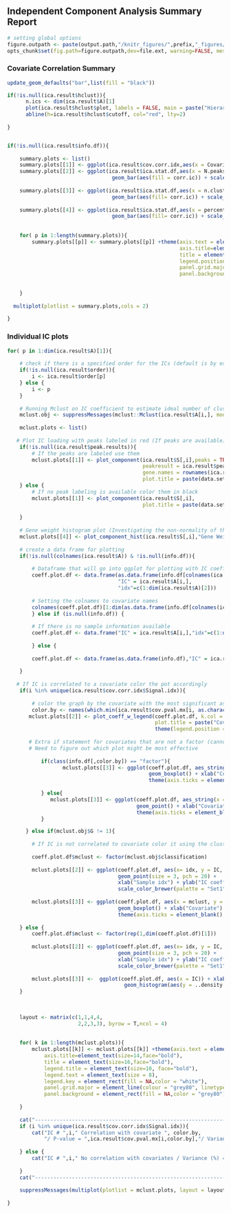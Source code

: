 ## Independent Component Analysis Summary Report

```r
# setting global options 
figure.outpath <- paste(output.path,"/knitr_figures/",prefix,"_figures/",sep="")
opts_chunk$set(fig.path=figure.outpath,dev=file.ext, warning=FALSE, message=FALSE)
```

### Covariate Correlation Summary

```r
update_geom_defaults("bar",list(fill = "black"))

if(!is.null(ica.result$hclust)){
      n.ics <- dim(ica.result$A)[1]
      plot(ica.result$hclust$plot, labels = FALSE, main = paste("Hierarchical Clustering of Multiple ICA Runs /",n.ics,"significant ICs"))
      abline(h=ica.result$hclust$cutoff, col="red", lty=2)
  
}


if(!is.null(ica.result$info.df)){
  
    summary.plots <- list()
    summary.plots[[1]] <- ggplot(ica.result$cov.corr.idx,aes(x = Covariate.Name,col = Covariate.Name)) + geom_bar()
    summary.plots[[2]] <- ggplot(ica.result$ica.stat.df,aes(x = N.peaks,group = corr.ic)) + 
                                  geom_bar(aes(fill = corr.ic)) + scale_fill_manual(values=c("grey50","darkred")) + xlab("Number of Peaks")
  
    summary.plots[[3]] <- ggplot(ica.result$ica.stat.df,aes(x = n.clust,group = corr.ic)) + 
                                  geom_bar(aes(fill= corr.ic)) + scale_fill_manual(values=c("grey50","darkred")) + xlab("Predicted of Clusters")
  
    summary.plots[[4]] <- ggplot(ica.result$ica.stat.df,aes(x = percent.var,group = corr.ic)) + 
                                  geom_bar(aes(fill= corr.ic)) + scale_fill_manual(values=c("grey50","darkred")) + xlab("Variance")
  
  
    for( p in 1:length(summary.plots)){
        summary.plots[[p]] <- summary.plots[[p]] +theme(axis.text = element_text(size=10), 
                                                        axis.title=element_text(size=12,face="bold"), 
                                                        title = element_text(size=14,face="bold"),
                                                        legend.position = "none",
                                                        panel.grid.major = element_line(colour = "grey80", linetype="dashed"),
                                                        panel.background = element_rect(fill = NA,color = "grey80")) 
    
        
    }
    
  multiplot(plotlist = summary.plots,cols = 2)
  
}
```

### Individual IC plots 

```r

for( p in 1:dim(ica.result$A)[1]){
   
    # check if there is a specified order for the ICs (default is by explained variance)
    if(!is.null(ica.result$order)){
        i <- ica.result$order[p]
    } else {
        i <- p
    }
    
    # Running Mclust on IC coefficient to estimate ideal number of clusters in 1D IC coefficient space 
    mclust.obj <- suppressMessages(mclust::Mclust(ica.result$A[i,], modelNames = "V"))
  
    mclust.plots <- list()
   
   # Plot IC loading with peaks labeled in red (If peaks are available)
    if(!is.null(ica.result$peak.results)){
        # If the peaks are labeled use them 
        mclust.plots[[1]] <- plot_component(ica.result$S[,i],peaks = TRUE, 
                                            peakresult = ica.result$peak.results[[i]], 
                                            gene.names = rownames(ica.result$S),
                                            plot.title = paste(data.set,"_IC#_",i,sep =""))    
    } else {
        # If no peak labeling is available color them in black
        mclust.plots[[1]] <- plot_component(ica.result$S[,i],
                                            plot.title = paste(data.set,"_IC#_",i,sep =""))    
   
    }
    
    # Gene weight histogram plot (Investigating the non-normality of the component )
    mclust.plots[[4]] <- plot_component_hist(ica.result$S[,i],"Gene Weight Histogram")
   
    # create a data frame for plotting
    if(!is.null(colnames(ica.result$A)) & !is.null(info.df)){
      
        # Dataframe that will go into ggplot for plotting with IC coefficients in IC and idx as sample index
        coeff.plot.df <- data.frame(as.data.frame(info.df[colnames(ica.result$A),]),
                                    "IC" = ica.result$A[i,],
                                    "idx"=c(1:dim(ica.result$A)[2]))
        
        # Setting the colnames to covariate names
        colnames(coeff.plot.df)[1:dim(as.data.frame(info.df[colnames(ica.result$A),]))[2]] <- colnames(info.df) 
        } else if (is.null(info.df)) {
          
        # If there is no sample information available
        coeff.plot.df <- data.frame("IC" = ica.result$A[i,],"idx"=c(1:dim(ica.result$A)[2]))
    
        } else {
          
        coeff.plot.df <- data.frame(as.data.frame(info.df),"IC" = ica.result$A[i,],"idx"=c(1:dim(ica.result$A)[2]))
    
    }
    
   # If IC is correlated to a covariate color the pot accordingly
    if(i %in% unique(ica.result$cov.corr.idx$Signal.idx)){
      
        # color the graph by the covariate with the most significant association
        color.by <- names(which.min(ica.result$cov.pval.mx[i, as.character(ica.result$cov.corr.idx$Covariate.Name[which(ica.result$cov.corr.idx$Signal.idx == i)])]))
       mclust.plots[[2]] <- plot_coeff_w_legend(coeff.plot.df, k.col = color.by,
                                                plot.title = paste("Covariate = ",color.by,sep="")) + 
                                                theme(legend.position ="none")
       
       # Extra if statement for covariates that are not a factor (cannot produce a boxplot with individual groups)
       # Need to figure out which plot might be most effective
       
           if(class(info.df[,color.by]) == "factor"){
                  mclust.plots[[3]] <- ggplot(coeff.plot.df, aes_string(x = color.by, y = "IC", color = color.by)) + 
                                              geom_boxplot() + xlab("Covariate") + ylab("") +  
                                              theme(axis.ticks = element_blank(), axis.text.x = element_blank()) 
            
           } else{
              mclust.plots[[3]] <- ggplot(coeff.plot.df, aes_string(x = color.by, y = "IC", color = color.by)) + 
                                          geom_point() + xlab("Covariate")  + ylab("") +
                                          theme(axis.ticks = element_blank(), axis.text.x = element_blank())
           }

      } else if(mclust.obj$G != 1){
      
        # If IC is not correlated to covariate color it using the clustering information obtained from mclust
    
        coeff.plot.df$mclust <- factor(mclust.obj$classification)
        
        mclust.plots[[2]] <- ggplot(coeff.plot.df, aes(x= idx, y = IC, color = mclust)) + 
                                    geom_point(size = 3, pch = 20) + 
                                    xlab("Sample idx") + ylab("IC coefficient") + labs(title = "Classification by Mclust") + 
                                    scale_color_brewer(palette = "Set1") 
        
        mclust.plots[[3]] <- ggplot(coeff.plot.df, aes(x = mclust, y = IC, color = mclust)) + 
                                    geom_boxplot() + xlab("Covariate") + ylab("") +  
                                    theme(axis.ticks = element_blank(), axis.text.x = element_blank())
  
    } else {
        coeff.plot.df$mclust <- factor(rep(1,dim(coeff.plot.df)[1]))
        
        mclust.plots[[2]] <- ggplot(coeff.plot.df, aes(x= idx, y = IC, color = mclust)) + 
                                    geom_point(size = 3, pch = 20) + 
                                    xlab("Sample idx") + ylab("IC coefficient") + labs(title = "Classification by Mclust") + 
                                    scale_color_brewer(palette = "Set1") + theme(legend.position = "none")
        
        mclust.plots[[3]] <-  ggplot(coeff.plot.df, aes(x = IC)) + xlab("IC Coefficients") + ylab("")+
                                      geom_histogram(aes(y = ..density..)) + geom_density()
    }
  
   
  
    layout <- matrix(c(1,1,4,4,
                       2,2,3,3), byrow = T,ncol = 4)
  
    
    for( k in 1:length(mclust.plots)){
        mclust.plots[[k]] <- mclust.plots[[k]] +theme(axis.text = element_text(size=12), 
            axis.title=element_text(size=14,face="bold"), 
            title = element_text(size=16,face="bold"),
            legend.title = element_text(size=10, face="bold"),
            legend.text = element_text(size = 8),
            legend.key = element_rect(fill = NA,color = "white"),
            panel.grid.major = element_line(colour = "grey80", linetype="dashed"),
            panel.background = element_rect(fill = NA,color = "grey80")) 
      
    }
    
    cat("--------------------------------------------------------------------------------------------------------------","\n")
    if (i %in% unique(ica.result$cov.corr.idx$Signal.idx)){
        cat("IC # ",i," Correlation with covariate ", color.by,
            "/ P-value = ",ica.result$cov.pval.mx[i,color.by],"/ Variance (%) = ",ica.result$percent.var[i],"\n")    
        
    } else {
        cat("IC # ",i," No correlation with covariates / Variance (%) = ",ica.result$percent.var[i],"\n")
        
    }
    cat("--------------------------------------------------------------------------------------------------------------","\n")
  
    suppressMessages(multiplot(plotlist = mclust.plots, layout = layout))
    
}

```

